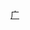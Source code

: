 {{Userbox
  |id=[[File:China_National_Radio.png|80px]]
  |id-c=White
  |info=这个用户喜欢收听[[中央人民广播电台]]的节目。
  |info-c=Red
  |info-fc=White
  |border-c=#FFFFFF
  |usercategory = 喜欢收听中央人民广播电台广播节目的维基人
  |nocat={{{nocat|}}}
}}<noinclude>
[[Category:媒體用戶框模板|广]]
</noinclude>